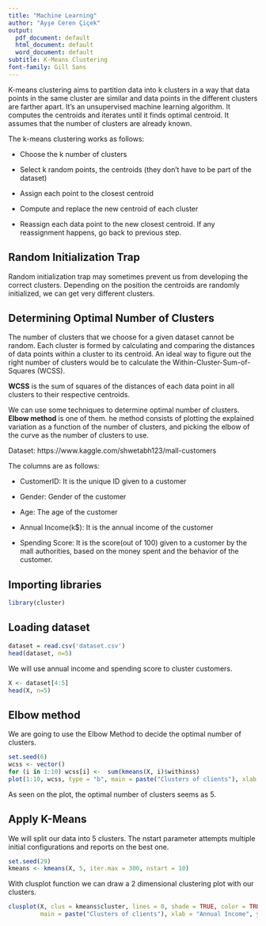 ```yaml
---
title: "Machine Learning"
author: "Ayşe Ceren Çiçek"
output: 
  pdf_document: default
  html_document: default
  word_document: default
subtitle: K-Means Clustering
font-family: Gill Sans
---
```


K-means clustering aims to partition data into k clusters in a way that data points in the same cluster are similar and data points in the different clusters are farther apart. It’s an unsupervised machine learning algorithm. It computes the centroids and iterates until it finds optimal centroid. It assumes that the number of clusters are already known. 

The k-means clustering works as follows:

- Choose the k number of clusters

- Select k random points, the centroids (they don’t have to be part of the dataset)

- Assign each point to the closest centroid

- Compute and replace the new centroid of each cluster

- Reassign each data point to the new closest centroid. If any reassignment happens, go back to previous step. 


## Random Initialization Trap

Random initialization trap may sometimes prevent us from developing the correct clusters. Depending on the position the centroids are randomly initialized, we can get very different clusters.

## Determining Optimal Number of Clusters

The number of clusters that we choose for a given dataset cannot be random. Each cluster is formed by calculating and comparing the distances of data points within a cluster to its centroid. An ideal way to figure out the right number of clusters would be to calculate the Within-Cluster-Sum-of-Squares (WCSS). 

**WCSS** is the sum of squares of the distances of each data point in all clusters to their respective centroids.

We can use some techniques to determine optimal number of clusters. **Elbow method** is one of them. he method consists of plotting the explained variation as a function of the number of clusters, and picking the elbow of the curve as the number of clusters to use.

Dataset: https://www.kaggle.com/shwetabh123/mall-customers

The columns are as follows:

- CustomerID: It is the unique ID given to a customer

- Gender: Gender of the customer

- Age: The age of the customer

- Annual Income(k$): It is the annual income of the customer

- Spending Score: It is the score(out of 100) given to a customer by the mall authorities, based on the money spent and the behavior of the customer.


## Importing libraries

```r
library(cluster)
```


## Loading dataset

```r
dataset = read.csv('dataset.csv')
head(dataset, n=5)
```

We will use annual income and spending score to cluster customers.

```r
X <- dataset[4:5]
head(X, n=5)
```

## Elbow method

We are going to use the Elbow Method to decide the optimal number of clusters.

```r
set.seed(6)
wcss <- vector()
for (i in 1:10) wcss[i] <-  sum(kmeans(X, i)$withinss)
plot(1:10, wcss, type = "b", main = paste("Clusters of clients"), xlab = "Number of clusters", ylab = "WCSS")
```

As seen on the plot, the optimal number of clusters seems as 5.

## Apply K-Means

We will split our data into 5 clusters. The nstart parameter attempts multiple initial configurations and reports on the best one. 

```r
set.seed(29)
kmeans <- kmeans(X, 5, iter.max = 300, nstart = 10)
```

With clusplot function we can draw a 2 dimensional clustering plot with our clusters.

```r
clusplot(X, clus = kmeans$cluster, lines = 0, shade = TRUE, color = TRUE, labels = 2, plotchar = FALSE, span = TRUE, 
         main = paste("Clusters of clients"), xlab = "Annual Income", ylab = "Spending Score")
```




